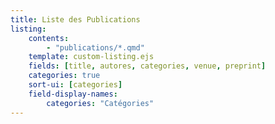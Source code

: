 ```yaml
---
title: Liste des Publications
listing:
    contents:
        - "publications/*.qmd"
    template: custom-listing.ejs
    fields: [title, autores, categories, venue, preprint]
    categories: true
    sort-ui: [categories]
    field-display-names:
        categories: "Catégories"
---
```


